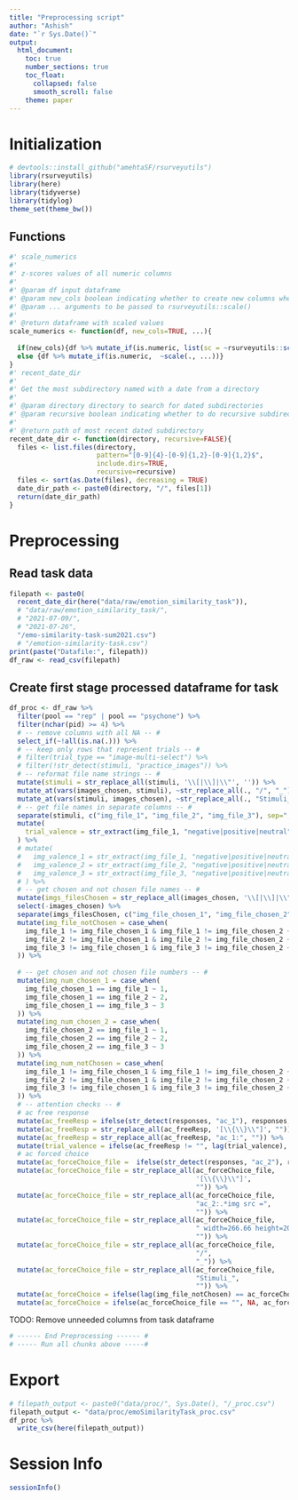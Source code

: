 ```yaml
---
title: "Preprocessing script"
author: "Ashish"
date: "`r Sys.Date()`"
output:
  html_document:
    toc: true
    number_sections: true
    toc_float:
      collapsed: false
      smooth_scroll: false
    theme: paper
---
```


# Initialization
```r
# devtools::install_github("amehtaSF/rsurveyutils")
library(rsurveyutils)
library(here)
library(tidyverse)
library(tidylog)
theme_set(theme_bw())
```


## Functions

```r
#' scale_numerics
#' 
#' z-scores values of all numeric columns
#' 
#' @param df input dataframe
#' @param new_cols boolean indicating whether to create new columns when scaling or scale in place
#' @param ... arguments to be passed to rsurveyutils::scale()
#'
#' @return dataframe with scaled values
scale_numerics <- function(df, new_cols=TRUE, ...){
  
  if(new_cols){df %>% mutate_if(is.numeric, list(sc = ~rsurveyutils::scale(., ...)))}
  else {df %>% mutate_if(is.numeric,  ~scale(., ...))}
}
#' recent_date_dir
#'
#' Get the most subdirectory named with a date from a directory
#'
#' @param directory directory to search for dated subdirectories
#' @param recursive boolean indicating whether to do recursive subdirectory search
#'
#' @return path of most recent dated subdirectory
recent_date_dir <- function(directory, recursive=FALSE){
  files <- list.files(directory, 
                      pattern="[0-9]{4}-[0-9]{1,2}-[0-9]{1,2}$",
                      include.dirs=TRUE,
                      recursive=recursive)
  files <- sort(as.Date(files), decreasing = TRUE)
  date_dir_path <- paste0(directory, "/", files[1])
  return(date_dir_path)
}
```

# Preprocessing

## Read task data
```r
filepath <- paste0(
  recent_date_dir(here("data/raw/emotion_similarity_task")),
  # "data/raw/emotion_similarity_task/",
  # "2021-07-09/",
  # "2021-07-26",
  "/emo-similarity-task-sum2021.csv")
  # "/emotion-similarity-task.csv")
print(paste("Datafile:", filepath))
df_raw <- read_csv(filepath)
```

## Create first stage processed dataframe for task

```r
df_proc <- df_raw %>% 
  filter(pool == "rep" | pool == "psychone") %>% 
  filter(nchar(pid) >= 4) %>% 
  # -- remove columns with all NA -- #
  select_if(~!all(is.na(.))) %>% 
  # -- keep only rows that represent trials -- #
  # filter(trial_type == "image-multi-select") %>% 
  # filter(!str_detect(stimuli, "practice_images")) %>% 
  # -- reformat file name strings -- #
  mutate(stimuli = str_replace_all(stimuli, '\\[|\\]|\\"', '')) %>% 
  mutate_at(vars(images_chosen, stimuli), ~str_replace_all(., "/", "_")) %>% 
  mutate_at(vars(stimuli, images_chosen), ~str_replace_all(., "Stimuli_", "")) %>% 
  # -- get file names in separate columns -- #
  separate(stimuli, c("img_file_1", "img_file_2", "img_file_3"), sep=",") %>% 
  mutate(
    trial_valence = str_extract(img_file_1, "negative|positive|neutral")
  ) %>% 
  # mutate(
  #   img_valence_1 = str_extract(img_file_1, "negative|positive|neutral"),
  #   img_valence_2 = str_extract(img_file_2, "negative|positive|neutral"),
  #   img_valence_3 = str_extract(img_file_3, "negative|positive|neutral"),
  # ) %>% 
  # -- get chosen and not chosen file names -- #
  mutate(imgs_filesChosen = str_replace_all(images_chosen, '\\[|\\]|\\"', '')) %>% 
  select(-images_chosen) %>% 
  separate(imgs_filesChosen, c("img_file_chosen_1", "img_file_chosen_2"), sep=",") %>% 
  mutate(img_file_notChosen = case_when(
    img_file_1 != img_file_chosen_1 & img_file_1 != img_file_chosen_2 ~ img_file_1,
    img_file_2 != img_file_chosen_1 & img_file_2 != img_file_chosen_2 ~ img_file_2,
    img_file_3 != img_file_chosen_1 & img_file_3 != img_file_chosen_2 ~ img_file_3
  )) %>%
  
  # -- get chosen and not chosen file numbers -- #
  mutate(img_num_chosen_1 = case_when(
    img_file_chosen_1 == img_file_1 ~ 1,
    img_file_chosen_1 == img_file_2 ~ 2,
    img_file_chosen_1 == img_file_3 ~ 3
  )) %>% 
  mutate(img_num_chosen_2 = case_when(
    img_file_chosen_2 == img_file_1 ~ 1,
    img_file_chosen_2 == img_file_2 ~ 2,
    img_file_chosen_2 == img_file_3 ~ 3
  )) %>% 
  mutate(img_num_notChosen = case_when(
    img_file_1 != img_file_chosen_1 & img_file_1 != img_file_chosen_2 ~ 1,
    img_file_2 != img_file_chosen_1 & img_file_2 != img_file_chosen_2 ~ 2,
    img_file_3 != img_file_chosen_1 & img_file_3 != img_file_chosen_2 ~ 3
  )) %>% 
  # -- attention checks -- #
  # ac free response
  mutate(ac_freeResp = ifelse(str_detect(responses, "ac_1"), responses, "")) %>% 
  mutate(ac_freeResp = str_replace_all(ac_freeResp, '[\\{\\}\\"]', "")) %>% 
  mutate(ac_freeResp = str_replace_all(ac_freeResp, "ac_1:", "")) %>% 
  mutate(trial_valence = ifelse(ac_freeResp != "", lag(trial_valence), trial_valence)) %>% 
  # ac forced choice
  mutate(ac_forceChoice_file =  ifelse(str_detect(responses, "ac_2"), responses, "")) %>% 
  mutate(ac_forceChoice_file = str_replace_all(ac_forceChoice_file, 
                                               '[\\{\\}\\"]', 
                                               "")) %>% 
  mutate(ac_forceChoice_file = str_replace_all(ac_forceChoice_file, 
                                               "ac_2:.*img src =", 
                                               "")) %>% 
  mutate(ac_forceChoice_file = str_replace_all(ac_forceChoice_file, 
                                               " width=266.66 height=200>",
                                               "")) %>%
  mutate(ac_forceChoice_file = str_replace_all(ac_forceChoice_file,
                                               "/", 
                                               "_")) %>% 
  mutate(ac_forceChoice_file = str_replace_all(ac_forceChoice_file, 
                                               "Stimuli_",
                                               "")) %>% 
  mutate(ac_forceChoice = ifelse(lag(img_file_notChosen) == ac_forceChoice_file, 1, 0)) %>% 
  mutate(ac_forceChoice = ifelse(ac_forceChoice_file == "", NA, ac_forceChoice)) 
```

TODO: Remove unneeded columns from task dataframe

```r
# ------ End Preprocessing ------ #
# ----- Run all chunks above -----#
```

# Export
```r
# filepath_output <- paste0("data/proc/", Sys.Date(), "/_proc.csv")
filepath_output <- "data/proc/emoSimilarityTask_proc.csv"
df_proc %>% 
  write_csv(here(filepath_output))
```

# Session Info
```r
sessionInfo()
```
